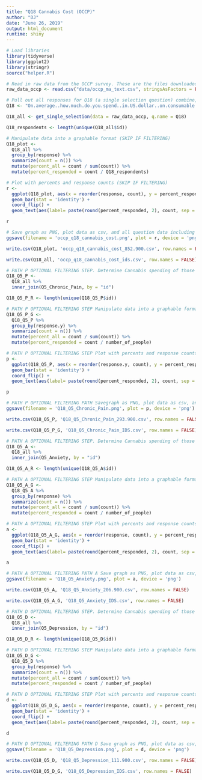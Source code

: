 ```yaml
---
title: "Q18 Cannabis Cost (OCCP)"
author: "DJ"
date: "June 26, 2019"
output: html_document
runtime: shiny
---
```


```r
# Load libraries
library(tidyverse)
library(ggplot2)
library(stringr)
source("helper.R")
```

```r
# Read in raw data from the OCCP survey. These are the files downloaded from survey monkey saved as a .csv
raw_data_occp <- read.csv("data/occp_ma_text.csv", stringsAsFactors = FALSE)
```

```r
# Pull out all responses for Q18 (a single selection question) combine, then determine 'question n'
Q18 <- "On.average..how.much.do.you.spend..in.US.dollar..on.consumable.cannabis.products.each.week."

Q18_all <- get_single_selection(data = raw_data_occp, q.name = Q18)

Q18_respondents <- length(unique(Q18_all$id))
```

```r
# Manipulate data into a graphable format (SKIP IF FILTERING)
Q18_plot <- 
  Q18_all %>%
  group_by(response) %>%
  summarize(count = n()) %>%
  mutate(percent_all = count / sum(count)) %>%
  mutate(percent_responded = count / Q18_respondents)
```

```r
# Plot with percents and response counts (SKIP IF FILTERING)
r <- 
  ggplot(Q18_plot, aes(x = reorder(response, count), y = percent_responded)) +
  geom_bar(stat = 'identity') +
  coord_flip() +
  geom_text(aes(label= paste(round(percent_responded, 2), count, sep = "***")))

r
```

```r
# Save graph as PNG, plot data as csv, and all question data including response IDs as csv (save question n and N at end of plot file as "_x.x") (SKIP IF)
ggsave(filename = 'occp_q18_cannabis_cost.png', plot = r, device = 'png')

write.csv(Q18_plot, 'occp_q18_cannabis_cost_852.900.csv', row.names = FALSE)

write.csv(Q18_all, 'occp_q18_cannabis_cost_ids.csv', row.names = FALSE)
```


```r
# PATH P OPTIONAL FILTERING STEP. Determine Cannabis spending of those with "Chronic pain" and determine question 'n'
Q18_Q5_P <- 
  Q18_all %>%
  inner_join(Q5_Chronic_Pain, by = "id")

Q18_Q5_P_R <- length(unique(Q18_Q5_P$id))
```

```r
# PATH P OPTIONAL FILTERING STEP Manipulate data into a graphable format for "Chronic pain"
Q18_Q5_P_G <- 
  Q18_Q5_P %>%
  group_by(response.y) %>%
  summarize(count = n()) %>%
  mutate(percent_all = count / sum(count)) %>%
  mutate(percent_responded = count / number_of_people)
```

```r
# PATH P OPTIONAL FILTERING STEP Plot with percents and response counts for "Chronic pain"
p <- 
  ggplot(Q18_Q5_P, aes(x = reorder(response.y, count), y = percent_responded)) +
  geom_bar(stat = 'identity') +
  coord_flip() +
  geom_text(aes(label= paste(round(percent_responded, 2), count, sep = "***")))

p
```

```r
# PATH P OPTIONAL FILTERING PATH Savegraph as PNG, plot data as csv, and all question data including response IDs as csv (save question n and N at end of plot file as "_x.x") for "Chronic Pain"
ggsave(filename = 'Q18_Q5_Chronic_Pain.png', plot = p, device = 'png')

write.csv(Q18_Q5_P, 'Q18_Q5_Chronic_Pain_293.900.csv', row.names = FALSE)

write.csv(Q18_Q5_P_G, 'Q18_Q5_Chronic_Pain_IDS.csv', row.names = FALSE)
```

```r
# PATH A OPTIONAL FILTERING STEP. Determine Cannabis spending of those with "Anxiety" and determine question 'n'
Q18_Q5_A <- 
  Q18_all %>%
  inner_join(Q5_Anxiety, by = "id")

Q18_Q5_A_R <- length(unique(Q18_Q5_A$id))
```

```r
# PATH A OPTIONAL FILTERING STEP Manipulate data into a graphable format for "Anxiety"
Q18_Q5_A_G <- 
  Q18_Q5_A %>%
  group_by(response) %>%
  summarize(count = n()) %>%
  mutate(percent_all = count / sum(count)) %>%
  mutate(percent_responded = count / number_of_people)
```

```r
# PATH A OPTIONAL FILTERING STEP Plot with percents and response counts for "Anxiety"
a <- 
  ggplot(Q18_Q5_A_G, aes(x = reorder(response, count), y = percent_responded)) +
  geom_bar(stat = 'identity') +
  coord_flip() +
  geom_text(aes(label= paste(round(percent_responded, 2), count, sep = "***")))

a
```

```r
# PATH A OPTIONAL FILTERING PATH A Save graph as PNG, plot data as csv, and all question data including response IDs as csv (save question n and N at end of plot file as "_x.x") for "Anxiety"
ggsave(filename = 'Q18_Q5_Anxiety.png', plot = a, device = 'png')

write.csv(Q18_Q5_A, 'Q18_Q5_Anxiety_206.900.csv', row.names = FALSE)

write.csv(Q18_Q5_A_G, 'Q18_Q5_Anxiety_IDS.csv', row.names = FALSE)
```

```r
# PATH D OPTIONAL FILTERING STEP. Determine Cannabis spending of those with "Depression/mood" and determine question 'n'
Q18_Q5_D <- 
  Q18_all %>%
  inner_join(Q5_Depression, by = "id")

Q18_Q5_D_R <- length(unique(Q18_Q5_D$id))
```

```r
# PATH D OPTIONAL FILTERING STEP Manipulate data into a graphable format for "Depression/mood
Q18_Q5_D_G <- 
  Q18_Q5_D %>%
  group_by(response) %>%
  summarize(count = n()) %>%
  mutate(percent_all = count / sum(count)) %>%
  mutate(percent_responded = count / number_of_people)
```

```r
# PATH D OPTIONAL FILTERING STEP Plot with percents and response counts for "Depression/mood"
d <- 
  ggplot(Q18_Q5_D_G, aes(x = reorder(response, count), y = percent_responded)) +
  geom_bar(stat = 'identity') +
  coord_flip() +
  geom_text(aes(label= paste(round(percent_responded, 2), count, sep = "***")))

d
```

```r
# PATH D OPTIONAL FILTERING PATH D Save graph as PNG, plot data as csv, and all question data including response IDs as csv (save question n and N at end of plot file as "_x.x") for "Anxiety"
ggsave(filename = 'Q18_Q5_Depression.png', plot = d, device = 'png')

write.csv(Q18_Q5_D, 'Q18_Q5_Depression_111.900.csv', row.names = FALSE)

write.csv(Q18_Q5_D_G, 'Q18_Q5_Depression_IDS.csv', row.names = FALSE)
```




